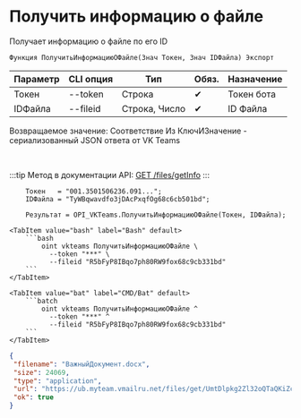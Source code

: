 ﻿---
sidebar_position: 3
description: Получить информацию о файле и другие функции для работы с VKTeams в Открытом пакете интеграций - бесплатной open-source библиотеке интеграций для 1С:Предприятие 8, OneScript и CLI
keywords: [1C, 1С, 1С:Предприятие, 1С:Предприятие 8.3, API, Интеграция, Сервисы, Обмен, OneScript, CLI, VKTeams]
---


# Получить информацию о файле
 Получает информацию о файле по его ID



`Функция ПолучитьИнформациюОФайле(Знач Токен, Знач IDФайла) Экспорт`

  | Параметр | CLI опция | Тип | Обяз. | Назначение |
  |-|-|-|-|-|
  | Токен | --token | Строка | &#x2714; | Токен бота |
  | IDФайла | --fileid | Строка, Число | &#x2714; | ID Файла |

  
  Возвращаемое значение:   Соответствие Из КлючИЗначение - сериализованный JSON ответа от VK Teams

<br/>

:::tip
Метод в документации API: [GET /files/getInfo](https://teams.vk.com/botapi/#/files/get_files_getInfo)
:::
<br/>



```bsl title="Пример использования для 1С:Предприятие/OneScript"
    Токен   = "001.3501506236.091...";
    IDФайла = "TyWBqwavdfo3jDAcPxqfOg68c6cb501bd";

    Результат = OPI_VKTeams.ПолучитьИнформациюОФайле(Токен, IDФайла);
```
    

 <Tabs>
  
    <TabItem value="bash" label="Bash" default>
        ```bash
            oint vkteams ПолучитьИнформациюОФайле \
              --token "***" \
              --fileid "R5bFyP8IBqo7ph80RW9fox68c9cb331bd"
        ```
    </TabItem>
  
    <TabItem value="bat" label="CMD/Bat" default>
        ```batch
            oint vkteams ПолучитьИнформациюОФайле ^
              --token "***" ^
              --fileid "R5bFyP8IBqo7ph80RW9fox68c9cb331bd"
        ```
    </TabItem>
</Tabs>


```json title="Результат"
{
 "filename": "ВажныйДокумент.docx",
 "size": 24069,
 "type": "application",
 "url": "https://ub.myteam.vmailru.net/files/get/UmtDlpkg2Zl32oQTaQKiZclPTPI-I1pfx0lrf8e05pYuHNAm3XHpWGwioPKPJ_xfLNte3RmeOh1__cpzgE4PMjbVmHr9LqdQ5rW0xMv14l-Qrb0gYSgf8K_Gp9v2pCEEGd0cHE_a07Kzl0cJFt2EidRGzS6pL6ZzxgsJYDqXuvOJSqLbH8jOrwHHX-BVaYptAzWrySj0wj_3vMhRK2RiHU9ek1m-fkbqEHPRiV2qaFw_gKdx2YrUzBygcVR-0RrBdoZHbX7gPjTBrHSpUPEle7DAe9XYa-isX0go53kE-8x9WVWr_N9HVIkk9qhhHm4nLTKRugskmA8FuyvcD-ZNadxTJhAUKnAxbik4yt7Ar1OoocXVMNuLubvCv4RQQBpL3AFu8n3IdjYa9t4eoSjlQQvhsGNnYXDhYN8XBZjsibdgki3_xEJoYNGJeJXY8p1jmw/%D0%92%D0%B0%D0%B6%D0%BD%D1%8B%D0%B9%D0%94%D0%BE%D0%BA%D1%83%D0%BC%D0%B5%D0%BD%D1%82.docx",
 "ok": true
}
```
